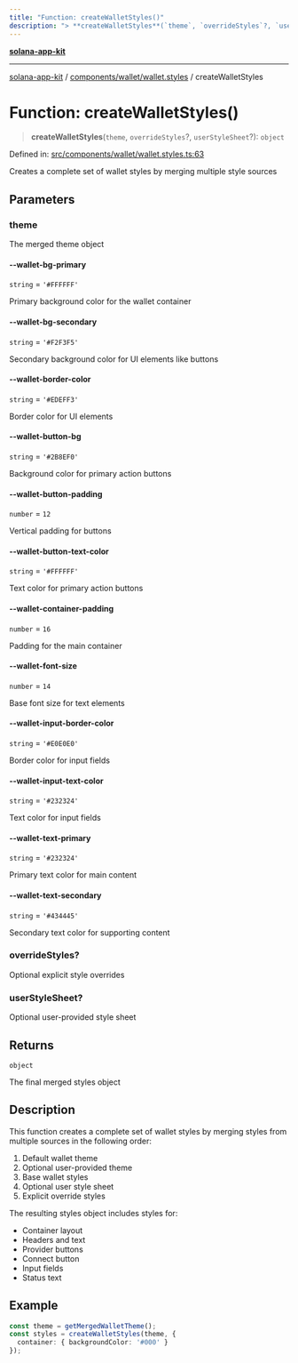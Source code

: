 ```yaml
---
title: "Function: createWalletStyles()"
description: "> **createWalletStyles**(`theme`, `overrideStyles`?, `userStyleSheet`?): `object`"
---
```


[**solana-app-kit**](../../../../README.mdx)

***

[solana-app-kit](../../../../README.mdx) / [components/wallet/wallet.styles](../README.mdx) / createWalletStyles

# Function: createWalletStyles()

> **createWalletStyles**(`theme`, `overrideStyles`?, `userStyleSheet`?): `object`

Defined in: [src/components/wallet/wallet.styles.ts:63](https://github.com/SendArcade/solana-social-starter/blob/b27156124ee1831d644b1af765e8d55a2885cd4f/src/components/wallet/wallet.styles.ts#L63)

Creates a complete set of wallet styles by merging multiple style sources

## Parameters

### theme

The merged theme object

#### --wallet-bg-primary

`string` = `'#FFFFFF'`

Primary background color for the wallet container

#### --wallet-bg-secondary

`string` = `'#F2F3F5'`

Secondary background color for UI elements like buttons

#### --wallet-border-color

`string` = `'#EDEFF3'`

Border color for UI elements

#### --wallet-button-bg

`string` = `'#2B8EF0'`

Background color for primary action buttons

#### --wallet-button-padding

`number` = `12`

Vertical padding for buttons

#### --wallet-button-text-color

`string` = `'#FFFFFF'`

Text color for primary action buttons

#### --wallet-container-padding

`number` = `16`

Padding for the main container

#### --wallet-font-size

`number` = `14`

Base font size for text elements

#### --wallet-input-border-color

`string` = `'#E0E0E0'`

Border color for input fields

#### --wallet-input-text-color

`string` = `'#232324'`

Text color for input fields

#### --wallet-text-primary

`string` = `'#232324'`

Primary text color for main content

#### --wallet-text-secondary

`string` = `'#434445'`

Secondary text color for supporting content

### overrideStyles?

Optional explicit style overrides

### userStyleSheet?

Optional user-provided style sheet

## Returns

`object`

The final merged styles object

## Description

This function creates a complete set of wallet styles by merging styles from
multiple sources in the following order:
1. Default wallet theme
2. Optional user-provided theme
3. Base wallet styles
4. Optional user style sheet
5. Explicit override styles

The resulting styles object includes styles for:
- Container layout
- Headers and text
- Provider buttons
- Connect button
- Input fields
- Status text

## Example

```typescript
const theme = getMergedWalletTheme();
const styles = createWalletStyles(theme, {
  container: { backgroundColor: '#000' }
});
```
